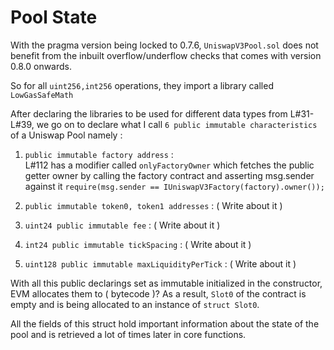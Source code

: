 # Pool State

With the pragma version being locked to 0.7.6, `UniswapV3Pool.sol` does not benefit from the
inbuilt overflow/underflow checks that comes with version 0.8.0 onwards.

So for all `uint256,int256` operations, they import a library called `LowGasSafeMath`

After declaring the libraries to be used for different data types from L#31-L#39, we go on to declare what I call
`6 public immutable characteristics` of a Uniswap Pool namely :

1. `public immutable factory address` :  
    L#112 has a modifier called `onlyFactoryOwner` which fetches the public
    getter owner by calling the factory contract and asserting msg.sender against it
      `require(msg.sender == IUniswapV3Factory(factory).owner());`

2. `public immutable token0, token1 addresses` : ( Write about it )

3. `uint24 public immutable fee` : ( Write about it )

4. `int24 public immutable tickSpacing` : ( Write about it )

5. `uint128 public immutable maxLiquidityPerTick` : ( Write about it )

With all this public declarings set as immutable initialized in the constructor, EVM allocates them to ( bytecode )?
As a result, `Slot0` of the contract is empty and is being allocated to an instance of `struct Slot0`.


All the fields of this struct hold important information about the state of the pool and is retrieved a lot of times later in core functions.
